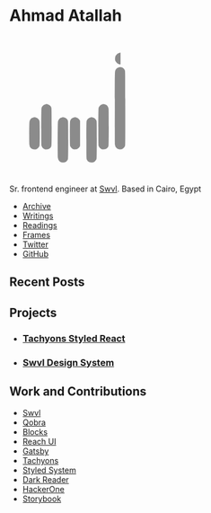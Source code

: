 

<Banner>

<div
  style={{
    position: 'relative',
  }}
>
  <h1>Ahmad Atallah</h1>
  <svg
    id="svg"
    version="1.1"
    xmlns="http://www.w3.org/2000/svg"
    width="250"
    height="250"
    viewBox="0, 0, 400,400"
    style={{ position: 'absolute', right: 0, top: -30 }}
  >
    <g aria-hidden="true">
      <path
        d="M314.176 48.987 C 313.749 49.310,312.939 49.580,312.376 49.587 C 311.814 49.594,311.004 49.864,310.576 50.187 C 310.149 50.510,309.530 50.782,309.200 50.792 C 308.335 50.818,303.490 55.912,302.536 57.800 C 300.830 61.174,300.642 70.707,302.255 72.046 C 302.555 72.295,302.800 72.718,302.800 72.988 C 302.800 73.789,306.675 78.113,307.770 78.533 C 308.117 78.666,308.400 78.946,308.400 79.156 C 308.400 79.365,308.940 79.655,309.600 79.800 C 310.260 79.945,310.800 80.218,310.800 80.407 C 310.800 80.596,311.655 80.864,312.700 81.001 C 313.745 81.139,315.095 81.344,315.700 81.458 L 316.800 81.664 316.800 65.032 L 316.800 48.400 315.876 48.400 C 315.369 48.400,314.604 48.664,314.176 48.987 M311.600 90.200 C 311.050 90.514,310.224 90.778,309.764 90.786 C 308.189 90.813,303.631 95.168,302.424 97.800 C 300.587 101.802,300.654 98.001,300.521 206.400 C 300.410 296.959,300.466 309.208,300.998 310.771 C 301.329 311.745,301.600 313.130,301.600 313.848 C 301.600 314.565,301.783 315.266,302.006 315.404 C 302.229 315.542,302.670 316.227,302.985 316.927 C 303.910 318.983,307.611 322.400,308.913 322.400 C 309.259 322.400,309.858 322.715,310.243 323.100 C 311.090 323.947,320.203 324.160,320.715 323.345 C 320.872 323.095,321.664 322.613,322.476 322.275 C 325.304 321.098,329.200 316.635,329.200 314.574 C 329.200 314.243,329.471 313.559,329.801 313.054 C 330.334 312.242,330.391 299.985,330.301 206.768 C 330.196 97.516,330.240 100.568,328.744 98.000 C 328.551 97.670,328.173 96.950,327.902 96.400 C 327.631 95.850,327.182 95.162,326.905 94.871 C 326.627 94.581,326.400 94.176,326.400 93.971 C 326.400 93.767,326.139 93.600,325.820 93.600 C 325.501 93.600,325.096 93.375,324.920 93.100 C 324.419 92.317,323.310 91.684,319.740 90.144 C 318.068 89.423,312.897 89.458,311.600 90.200 M103.300 195.082 C 102.805 195.178,102.400 195.407,102.400 195.593 C 102.400 195.778,101.635 196.058,100.700 196.214 C 99.765 196.370,98.905 196.648,98.788 196.830 C 98.671 197.013,97.836 197.666,96.931 198.281 C 95.248 199.426,92.411 202.811,92.386 203.703 C 92.379 203.977,92.025 204.920,91.600 205.800 C 90.532 208.011,90.343 312.286,91.405 313.348 C 91.738 313.681,92.120 314.500,92.254 315.168 C 92.387 315.836,92.745 316.588,93.048 316.840 C 93.352 317.092,93.600 317.532,93.600 317.817 C 93.600 318.496,97.986 322.400,98.748 322.400 C 99.072 322.400,99.683 322.713,100.106 323.096 C 101.522 324.377,109.185 324.097,112.169 322.655 C 114.438 321.560,118.400 318.030,118.400 317.105 C 118.400 316.862,118.671 316.363,119.003 315.997 C 120.242 314.627,120.375 309.183,120.375 259.800 C 120.375 210.469,120.242 204.984,119.008 203.751 C 118.674 203.417,118.395 202.841,118.390 202.471 C 118.369 201.101,112.776 196.432,111.101 196.386 C 110.826 196.379,109.880 196.025,109.000 195.600 C 107.500 194.875,105.376 194.682,103.300 195.082 M265.000 195.575 C 264.120 196.014,263.010 196.379,262.533 196.386 C 262.057 196.394,261.607 196.535,261.533 196.700 C 261.460 196.865,260.649 197.510,259.732 198.132 C 258.814 198.755,257.734 199.723,257.332 200.283 C 256.929 200.843,256.195 201.799,255.700 202.408 C 255.205 203.017,254.794 203.940,254.787 204.458 C 254.780 204.976,254.510 205.749,254.187 206.176 C 253.333 207.305,253.296 312.185,254.149 313.411 C 254.451 313.845,254.825 314.785,254.981 315.500 C 255.136 316.215,255.429 316.800,255.632 316.800 C 255.834 316.800,256.000 317.020,256.000 317.288 C 256.000 318.040,260.486 322.400,261.259 322.400 C 261.635 322.400,262.258 322.715,262.643 323.100 C 263.727 324.184,272.423 324.083,274.400 322.963 C 280.078 319.747,281.937 317.238,282.670 311.800 C 283.390 306.460,283.373 212.283,282.651 207.800 C 281.758 202.250,277.283 196.414,273.908 196.398 C 273.629 196.396,272.860 196.109,272.200 195.759 C 270.250 194.725,266.876 194.639,265.000 195.575 M68.000 233.000 C 67.726 233.330,67.146 233.600,66.711 233.600 C 63.153 233.600,58.534 238.837,57.187 244.400 C 56.334 247.919,56.159 308.815,56.995 310.905 C 57.328 311.736,57.600 313.044,57.600 313.812 C 57.600 316.502,61.270 320.836,65.125 322.700 C 68.009 324.094,75.422 324.337,77.189 323.095 C 77.733 322.713,78.402 322.400,78.677 322.400 C 79.619 322.400,83.605 318.277,84.441 316.439 C 84.900 315.427,85.529 314.090,85.838 313.468 C 86.698 311.734,86.650 244.564,85.787 243.424 C 85.464 242.996,85.200 242.244,85.200 241.752 C 85.200 241.260,84.975 240.619,84.699 240.329 C 84.424 240.038,83.749 239.123,83.199 238.295 C 82.006 236.497,77.956 233.600,76.636 233.600 C 76.120 233.600,75.474 233.330,75.200 233.000 C 74.836 232.561,73.869 232.400,71.600 232.400 C 69.331 232.400,68.364 232.561,68.000 233.000 M149.200 233.000 C 148.926 233.330,148.363 233.600,147.950 233.600 C 144.510 233.600,139.594 239.434,138.342 245.000 C 137.632 248.157,137.332 345.079,138.026 347.000 C 138.265 347.660,138.613 349.234,138.799 350.498 C 138.986 351.762,139.422 353.080,139.769 353.426 C 140.116 353.773,140.400 354.251,140.400 354.487 C 140.400 355.202,143.211 358.400,143.839 358.400 C 144.162 358.400,144.529 358.670,144.655 359.000 C 144.782 359.330,145.094 359.600,145.349 359.600 C 145.603 359.600,146.484 359.960,147.304 360.400 C 149.408 361.528,155.866 361.528,158.200 360.400 C 159.080 359.975,160.000 359.621,160.245 359.614 C 161.075 359.588,165.051 355.409,165.776 353.800 C 166.173 352.920,166.746 351.690,167.049 351.068 C 167.911 349.296,167.866 245.002,167.002 243.346 C 166.674 242.716,166.404 241.859,166.402 241.441 C 166.401 241.024,165.770 239.914,165.000 238.974 C 164.230 238.034,163.600 237.071,163.600 236.833 C 163.600 236.595,163.405 236.400,163.167 236.400 C 162.929 236.400,161.966 235.770,161.026 235.000 C 160.086 234.230,158.876 233.600,158.335 233.600 C 157.795 233.600,157.004 233.336,156.576 233.013 C 155.479 232.182,149.887 232.173,149.200 233.000 M183.424 233.013 C 182.996 233.336,182.215 233.600,181.687 233.600 C 181.158 233.600,180.314 233.915,179.809 234.300 C 179.305 234.685,178.490 235.270,177.997 235.600 C 177.505 235.930,176.899 236.403,176.651 236.651 C 176.403 236.899,175.930 237.505,175.600 237.997 C 175.270 238.490,174.685 239.305,174.300 239.809 C 173.915 240.314,173.600 241.068,173.600 241.487 C 173.600 241.905,173.336 242.596,173.013 243.024 C 172.160 244.151,172.101 312.120,172.951 313.868 C 173.254 314.490,173.839 315.713,174.251 316.583 C 175.165 318.516,179.014 322.400,180.015 322.400 C 180.416 322.400,181.058 322.715,181.443 323.100 C 182.558 324.216,191.217 324.080,193.314 322.914 C 195.605 321.640,198.374 319.460,198.388 318.920 C 198.394 318.656,198.625 318.296,198.900 318.120 C 199.176 317.944,199.851 316.900,200.400 315.800 L 201.400 313.800 201.400 278.200 L 201.400 242.600 200.427 240.800 C 198.626 237.469,194.125 233.600,192.050 233.600 C 191.637 233.600,191.074 233.330,190.800 233.000 C 190.113 232.173,184.521 232.182,183.424 233.013 M230.484 233.015 C 230.201 233.337,229.555 233.600,229.049 233.600 C 227.328 233.600,221.600 238.439,221.600 239.893 C 221.600 240.084,221.375 240.465,221.100 240.740 C 219.500 242.338,219.449 244.073,219.449 297.000 C 219.449 349.688,219.496 351.318,221.051 353.242 C 221.299 353.549,221.620 354.186,221.765 354.659 C 223.267 359.567,234.532 363.172,239.704 360.400 C 240.525 359.960,241.369 359.600,241.580 359.600 C 242.986 359.600,248.000 353.437,248.000 351.709 C 248.000 351.297,248.225 350.735,248.500 350.460 C 249.318 349.642,249.432 245.548,248.616 243.913 C 248.289 243.256,247.906 242.108,247.766 241.360 C 247.626 240.612,247.377 240.000,247.213 240.000 C 247.050 240.000,246.426 239.235,245.827 238.300 C 244.603 236.389,240.820 233.600,239.452 233.600 C 238.957 233.600,238.204 233.336,237.776 233.013 C 236.700 232.199,231.203 232.201,230.484 233.015 "
        fill="currentcolor"
        fill-opacity="0.5"
        fill-rule="evenodd"
      ></path>
    </g>
    <title>أحمد</title>
  </svg>
</div>

Sr. frontend engineer at [Swvl][].
Based in Cairo, Egypt

- [Archive](/archive)
- [Writings](/writings)
- [Readings](/readings)
- [Frames](/frames)
- [Twitter](https://twitter.com/ahmadatallah)
- [GitHub](https://github.com/ahmadatallah)

</Banner>

<Banner>

## Recent Posts

<Cards />

</Banner>

<Banner>

## Projects

<Tiles>

- ### [Tachyons Styled React][]
- ### [Swvl Design System][]

</Tiles>

</Banner>

<Banner>

## Work and Contributions

<List>

- [Swvl](https://github.com/swvl)
- [Qobra](https://github.com/Qobraio)
- [Blocks](https://github.com/blocks/blocks)
- [Reach UI](https://github.com/reach/reach-ui)
- [Gatsby](https://github.com/gatsbyjs/gatsby)
- [Tachyons](https://github.com/tachyons-css)
- [Styled System](https://github.com/system-ui/)
- [Dark Reader](https://github.com/darkreader)
- [HackerOne](https://github.com/Hacker0x01)
- [Storybook](https://github.com/storybookjs)

</List>

</Banner>

[swvl]: https://swvl.com
[tachyons styled react]: https://tachyons-styled-tsx.now.sh/
[swvl design system]: https://swvl.com
